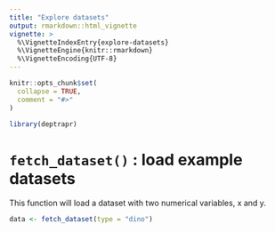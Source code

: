```yaml
---
title: "Explore datasets"
output: rmarkdown::html_vignette
vignette: >
  %\VignetteIndexEntry{explore-datasets}
  %\VignetteEngine{knitr::rmarkdown}
  %\VignetteEncoding{UTF-8}
---
```


```r
knitr::opts_chunk$set(
  collapse = TRUE,
  comment = "#>"
)
```

```r
library(deptrapr)
```

<!-- WARNING - This vignette is generated by {fusen} from dev/flat_explore_dataset.Rmd: do not edit by hand -->

# `fetch_dataset()` : load example datasets

This function will load a dataset with two numerical variables, x and y.


```r
data <- fetch_dataset(type = "dino")
```

